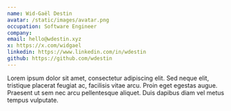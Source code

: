 ```yaml
---
name: Wid-Gaël Destin
avatar: /static/images/avatar.png
occupation: Software Engineer
company:
email: hello@wdestin.xyz
x: https://x.com/widgael
linkedin: https://www.linkedin.com/in/wdestin
github: https://github.com/wdestin
---
```


Lorem ipsum dolor sit amet, consectetur adipiscing elit. Sed neque elit, tristique placerat feugiat ac, facilisis vitae arcu. Proin eget egestas augue. Praesent ut sem nec arcu pellentesque aliquet. Duis dapibus diam vel metus tempus vulputate.

